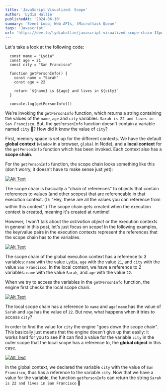 ```yaml
---
title: 'JavaScript Visualized: Scope'
author: 'Lydia Hallie'
publishedAt: '2024-06-10'
summary: 'Event Loop, Web APIs, (Micro)task Queue'
tags: 'Javascript'
url: 'https://dev.to/lydiahallie/javascript-visualized-scope-chain-13pd'
---
```


Let's take a look at the following code:

```
  const name = "Lydia"
  const age = 21
  const city = "San Francisco"

  function getPersonInfo() {
    const name = "Sarah"
    const age = 22

    return `${name} is ${age} and lives in ${city}`
  }

  console.log(getPersonInfo())
```

We're invoking the `getPersonInfo` function, which returns a string containing the values of the `name`, `age` and `city` variables:
`Sarah is 22 and lives in San Francisco`. But, the `getPersonInfo` function doesn't contain a variable named `city` 🤨? How did it know the value of `city`?

First, memory space is set up for the different contexts. We have the default **global context** (`window` in a browser, `global` in Node), and a **local context** for the `getPersonInfo` function which has been invoked. Each context also has a **scope chain**.

For the `getPersonInfo` function, the scope chain looks something like this (don't worry, it doesn't have to make sense just yet):

[![Alt Text](https://media2.dev.to/dynamic/image/width=800%2Cheight=%2Cfit=scale-down%2Cgravity=auto%2Cformat=auto/https%3A%2F%2Fthepracticaldev.s3.amazonaws.com%2Fi%2F89b9buizhevs0jf6djyn.png)](https://media2.dev.to/dynamic/image/width=800%2Cheight=%2Cfit=scale-down%2Cgravity=auto%2Cformat=auto/https%3A%2F%2Fthepracticaldev.s3.amazonaws.com%2Fi%2F89b9buizhevs0jf6djyn.png)

The scope chain is basically a "chain of references" to objects that contain references to values (and other scopes) that are referencable in that execution context. (⛓: "Hey, these are all the values you can reference from within this context".) The scope chain gets created when the execution context is created, meaning it's created at runtime!

However, I won't talk about the _activation object_ or the execution contexts in general in this post, let's just focus on scope! In the following examples, the key/value pairs in the execution contexts represent the references that the scope chain has to the variables.

[![Alt Text](https://media2.dev.to/dynamic/image/width=800%2Cheight=%2Cfit=scale-down%2Cgravity=auto%2Cformat=auto/https%3A%2F%2Fthepracticaldev.s3.amazonaws.com%2Fi%2Fiala2et7bg9bgdj4c2lg.png)](https://media2.dev.to/dynamic/image/width=800%2Cheight=%2Cfit=scale-down%2Cgravity=auto%2Cformat=auto/https%3A%2F%2Fthepracticaldev.s3.amazonaws.com%2Fi%2Fiala2et7bg9bgdj4c2lg.png)

The scope chain of the global execution context has a reference to 3 variables: `name` with the value `Lydia`, `age` with the value `21`, and `city` with the value `San Francisco`. In the local context, we have a reference to 2 variables: `name` with the value `Sarah`, and `age` with the value `22`.

When we try to access the variables in the `getPersonInfo` function, the engine first checks the local scope chain.

[![Alt Text](https://media2.dev.to/dynamic/image/width=800%2Cheight=%2Cfit=scale-down%2Cgravity=auto%2Cformat=auto/https%3A%2F%2Fthepracticaldev.s3.amazonaws.com%2Fi%2Fxn17f0t54acz8tiq7122.gif)](https://media2.dev.to/dynamic/image/width=800%2Cheight=%2Cfit=scale-down%2Cgravity=auto%2Cformat=auto/https%3A%2F%2Fthepracticaldev.s3.amazonaws.com%2Fi%2Fxn17f0t54acz8tiq7122.gif)

The local scope chain has a reference to `name` and `age`! `name` has the value of `Sarah` and `age` has the value of `22`. But now, what happens when it tries to access `city`?

In order to find the value for `city` the engine "goes down the scope chain". This basically just means that the engine doesn't give up that easily: it works hard for you to see if it can find a value for the variable `city` in the outer scope that the local scope has a reference to, the **global object** in this case.

[![Alt Text](https://media2.dev.to/dynamic/image/width=800%2Cheight=%2Cfit=scale-down%2Cgravity=auto%2Cformat=auto/https%3A%2F%2Fthepracticaldev.s3.amazonaws.com%2Fi%2Fz9iclg23rmbpts7meoq6.gif)](https://media2.dev.to/dynamic/image/width=800%2Cheight=%2Cfit=scale-down%2Cgravity=auto%2Cformat=auto/https%3A%2F%2Fthepracticaldev.s3.amazonaws.com%2Fi%2Fz9iclg23rmbpts7meoq6.gif)

In the global context, we declared the variable `city` with the value of `San Francisco`, thus has a reference to the variable `city`. Now that we have a value for the variable, the function `getPersonInfo` can return the string `Sarah is 22 and lives in San Francisco` 🎉
